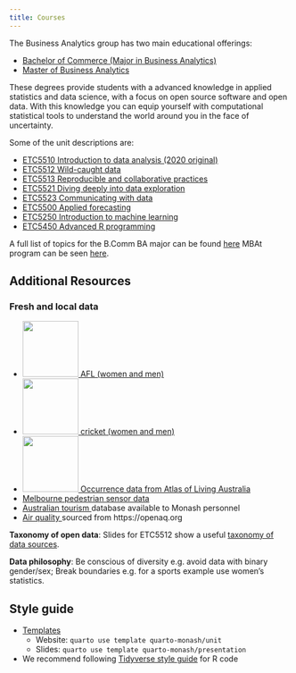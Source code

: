 ```yaml
---
title: Courses
---
```


The Business Analytics group has two main educational offerings:

-  [Bachelor of Commerce (Major in Business Analytics)](https://handbook.monash.edu/current/aos/BUSANLMJ01)
- [Master of Business Analytics](https://handbook.monash.edu/current/courses/B6022)

These degrees provide students with a advanced knowledge in applied statistics and data science, with a focus on open source software and open data. With this knowledge you can equip yourself with computational statistical tools to understand the world around you in the face of uncertainty.

Some of the unit descriptions are:

- [ETC5510 Introduction to data analysis (2020 original)](https://mida.numbat.space)
- [ETC5512 Wild-caught data](https://wcd.numbat.space)
- [ETC5513 Reproducible and collaborative practices](https://rcp.numbat.space)
- [ETC5521 Diving deeply into data exploration](https://ddde.numbat.space)
- [ETC5523 Communicating with data](https://cwd.numbat.space)
- [ETC5500 Applied forecasting](https://af.numbat.space)
- [ETC5250 Introduction to machine learning](https://iml.numbat.space)
- [ETC5450 Advanced R programming](https://arp.numbat.space)

A full list of topics for the B.Comm BA major can be found [here](unit_information/BComm_unit_summaries.pdf) MBAt program can be seen [here](unit_information/MBAt_unit_summaries.pdf). 

## Additional Resources

### Fresh and local data

- <a href="https://jimmyday12.github.io/fitzRoy/"> <img src="https://jimmyday12.github.io/fitzRoy/reference/figures/fitz_hex.png" width="100px"> AFL (women and men) </a>
- <a href="http://pkg.robjhyndman.com/cricketdata/"> <img src="http://pkg.robjhyndman.com/cricketdata/reference/figures/cricketdata.png" width="100px"> cricket (women and men) </a>
- <a href="https://galah.ala.org.au"> <img src="https://raw.githubusercontent.com/AtlasOfLivingAustralia/ala-labs/main/images/hex/galah_logo.png" width="100px"> Occurrence data from Atlas of Living Australia </a>
- <a href="https://pkg.earo.me/rwalkr/"> Melbourne pedestrian sensor data </a>
- <a href="https://www.tra.gov.au/en/data-and-research"> Australian tourism </a> database available to Monash personnel
- <a href="https://numbats.github.io/airpurifyr/"> Air quality </a> sourced from https://openaq.org

**Taxonomy of open data**: Slides for ETC5512 show a useful [taxonomy of data sources](https://wcd.numbat.space/lectures/lecture-01.html#29).

**Data philosophy**: Be conscious of diversity e.g. avoid data with binary gender/sex; Break boundaries e.g. for a sports example use women's statistics.

## Style guide

- [Templates](https://github.com/quarto-monash)
    - Website: `quarto use template quarto-monash/unit`
    - Slides: `quarto use template quarto-monash/presentation`
- We recommend following [Tidyverse style guide](https://style.tidyverse.org) for R code
